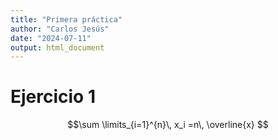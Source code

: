 ```yaml
---
title: "Primera práctica"
author: "Carlos Jesús"
date: "2024-07-11"
output: html_document
---
```



# Ejercicio 1

$$\sum \limits_{i=1}^{n}\, x_i =n\, \overline{x}  $$